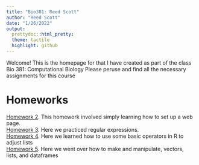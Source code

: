```yaml
---
title: "Bio381: Reed Scott"
author: "Reed Scott"
date: "1/26/2022"
output:
  prettydoc::html_pretty:
  theme: tactile
  highlight: github
---
```


Welcome! This is the homepage for that I have created as part of the class Bio 381: Computational Biology
Please peruse and find all the necessary assignments for this course

# Homeworks

[Homework 2](newpage.html). This homework involved simply learning how to set up a web page.  
[Homework 3](hmwk3.html). Here we practiced regular expressions.  
[Homework 4](hmwk4.html). Here we learned how to use some basic operators in R to adjust lists  
[Homework 5](hmwk5.html). Here we went over how to make and manipulate, vectors, lists, and dataframes
